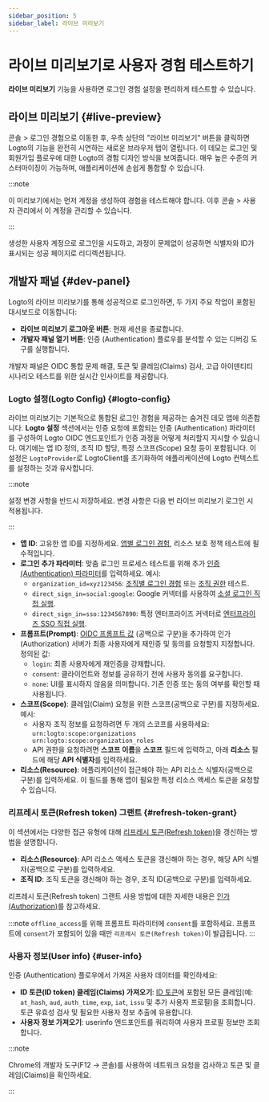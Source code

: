 ```yaml
---
sidebar_position: 5
sidebar_label: 라이브 미리보기
---
```


# 라이브 미리보기로 사용자 경험 테스트하기

**라이브 미리보기** 기능을 사용하면 로그인 경험 설정을 편리하게 테스트할 수 있습니다.

## 라이브 미리보기 \{#live-preview}

<CloudLink to="/sign-in-experience">콘솔 > 로그인 경험</CloudLink>으로 이동한 후, 우측 상단의 "라이브 미리보기" 버튼을 클릭하면 Logto의 기능을 완전히 시연하는 새로운 브라우저 탭이 열립니다. 이 데모는 로그인 및 회원가입 플로우에 대한 Logto의 경험 디자인 방식을 보여줍니다. 매우 높은 수준의 커스터마이징이 가능하며, 애플리케이션에 손쉽게 통합할 수 있습니다.

:::note

이 미리보기에서는 먼저 계정을 생성하여 경험을 테스트해야 합니다. 이후 <CloudLink to="/user-management">콘솔 > 사용자 관리</CloudLink>에서 이 계정을 관리할 수 있습니다.

:::

생성한 사용자 계정으로 로그인을 시도하고, 과정이 문제없이 성공하면 식별자와 ID가 표시되는 성공 페이지로 리디렉션됩니다.

## 개발자 패널 \{#dev-panel}

Logto의 라이브 미리보기를 통해 성공적으로 로그인하면, 두 가지 주요 작업이 포함된 대시보드로 이동합니다:

- **라이브 미리보기 로그아웃 버튼**: 현재 세션을 종료합니다.
- **개발자 패널 열기 버튼**: 인증 (Authentication) 플로우를 분석할 수 있는 디버깅 도구를 실행합니다.

개발자 패널은 OIDC 통합 문제 해결, 토큰 및 클레임(Claims) 검사, 고급 아이덴티티 시나리오 테스트를 위한 실시간 인사이트를 제공합니다.

### Logto 설정(Logto Config) \{#logto-config}

라이브 미리보기는 기본적으로 통합된 로그인 경험을 제공하는 숨겨진 데모 앱에 의존합니다. **Logto 설정** 섹션에서는 인증 요청에 포함되는 인증 (Authentication) 파라미터를 구성하여 Logto OIDC 엔드포인트가 인증 과정을 어떻게 처리할지 지시할 수 있습니다. 여기에는 앱 ID 정의, 조직 ID 할당, 특정 스코프(Scope) 요청 등이 포함됩니다. 이 설정은 `LogtoProvider`로 LogtoClient를 초기화하여 애플리케이션에 Logto 컨텍스트를 설정하는 것과 유사합니다.

:::note

설정 변경 사항을 반드시 저장하세요. 변경 사항은 다음 번 라이브 미리보기 로그인 시 적용됩니다.

:::

- **앱 ID**: 고유한 앱 ID를 지정하세요. [앱별 로그인 경험](/customization/match-your-brand#app-specific-branding), 리소스 보호 정책 테스트에 필수적입니다.
- **로그인 추가 파라미터**: 맞춤 로그인 프로세스 테스트를 위해 추가 [인증 (Authentication) 파라미터](/end-user-flows/authentication-parameters)를 입력하세요. 예시:
  - `organization_id=xyz123456`: [조직별 로그인 경험](/customization/match-your-brand#organization-specific-branding) 또는 [조직 권한](/authorization/organization-permissions) 테스트.
  - `direct_sign_in=social:google`: Google 커넥터를 사용하여 [소셜 로그인 직접 실행](/end-user-flows/authentication-parameters/direct-sign-in#social-sign-in).
  - `direct_sign_in=sso:1234567890`: 특정 엔터프라이즈 커넥터로 [엔터프라이즈 SSO 직접 실행](/end-user-flows/authentication-parameters/direct-sign-in#enterprise-sso).
- **프롬프트(Prompt)**: [OIDC 프롬프트 값](https://blog.logto.io/introducing-oidc-prompt) (공백으로 구분)을 추가하여 인가 (Authorization) 서버가 최종 사용자에게 재인증 및 동의를 요청할지 지정합니다. 정의된 값:
  - `login`: 최종 사용자에게 재인증을 강제합니다.
  - `consent`: 클라이언트와 정보를 공유하기 전에 사용자 동의를 요구합니다.
  - `none`: UI를 표시하지 않음을 의미합니다. 기존 인증 또는 동의 여부를 확인할 때 사용됩니다.
- **스코프(Scope)**: 클레임(Claim) 요청을 위한 스코프(공백으로 구분)를 지정하세요. 예시:
  - 사용자 조직 정보를 요청하려면 두 개의 스코프를 사용하세요: `urn:logto:scope:organizations urn:logto:scope:organization_roles`
  - API 권한을 요청하려면 **스코프 이름**을 **스코프** 필드에 입력하고, 아래 **리소스** 필드에 해당 **API 식별자**를 입력하세요.
- **리소스(Resource)**: 애플리케이션이 접근해야 하는 API 리소스 식별자(공백으로 구분)를 입력하세요. 이 필드를 통해 앱이 필요한 특정 리소스 액세스 토큰을 요청할 수 있습니다.

### 리프레시 토큰(Refresh token) 그랜트 \{#refresh-token-grant}

이 섹션에서는 다양한 접근 유형에 대해 [리프레시 토큰(Refresh token)](https://auth-wiki.logto.io/refresh-token)을 갱신하는 방법을 설명합니다.

- **리소스(Resource)**: API 리소스 액세스 토큰을 갱신해야 하는 경우, 해당 API 식별자(공백으로 구분)를 입력하세요.
- **조직 ID**: 조직 토큰을 갱신해야 하는 경우, 조직 ID(공백으로 구분)를 입력하세요.

리프레시 토큰(Refresh token) 그랜트 사용 방법에 대한 자세한 내용은 [인가 (Authorization)](/authorization)를 참고하세요.

:::note
`offline_access`를 위해 프롬프트 파라미터에 `consent`를 포함하세요. 프롬프트에 `consent`가 포함되어 있을 때만 `리프레시 토큰(Refresh token)`이 발급됩니다.
:::

### 사용자 정보(User info) \{#user-info}

인증 (Authentication) 플로우에서 가져온 사용자 데이터를 확인하세요:

- **ID 토큰(ID token) 클레임(Claims) 가져오기**: [ID 토큰](https://auth-wiki.logto.io/id-token)에 포함된 모든 클레임(예: `at_hash`, `aud`, `auth_time`, `exp`, `iat`, `issu` 및 추가 사용자 프로필)을 조회합니다. 토큰 유효성 검사 및 필요한 사용자 정보 추출에 유용합니다.
- **사용자 정보 가져오기**: userinfo 엔드포인트를 쿼리하여 사용자 프로필 정보만 조회합니다.

:::note

Chrome의 개발자 도구(F12 → 콘솔)를 사용하여 네트워크 요청을 검사하고 토큰 및 클레임(Claims)을 확인하세요.

:::
